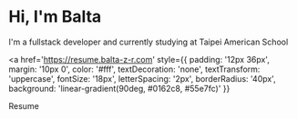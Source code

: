 # Hi, I'm Balta

I'm a fullstack developer and currently studying at Taipei American School

<a
  href='https://resume.balta-z-r.com'
  style={{
    padding: '12px 36px',
    margin: '10px 0',
    color: '#fff',
    textDecoration: 'none',
    textTransform: 'uppercase',
    fontSize: '18px',
    letterSpacing: '2px',
    borderRadius: '40px',
    background: 'linear-gradient(90deg, #0162c8, #55e7fc)'
  }}
>
  Resume
</a>
